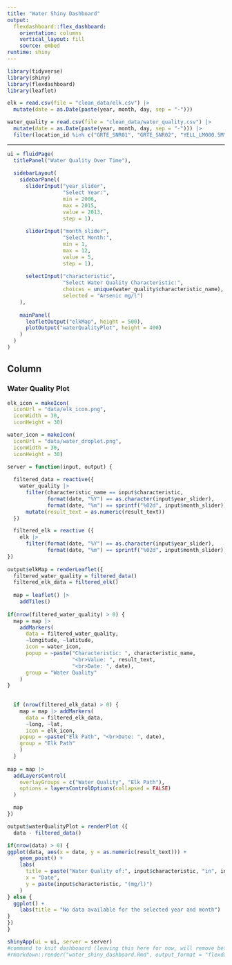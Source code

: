 ```yaml
---
title: "Water Shiny Dashboard"
output: 
  flexdashboard::flex_dashboard:
    orientation: columns
    vertical_layout: fill
    source: embed
runtime: shiny
---
```


```r
library(tidyverse)
library(shiny)
library(flexdashboard)
library(leaflet)
```

```r
elk = read.csv(file = "clean_data/elk.csv") |> 
  mutate(date = as.Date(paste(year, month, day, sep = "-")))

water_quality = read.csv(file = "clean_data/water_quality.csv") |> 
  mutate(date = as.Date(paste(year, month, day, sep = "-"))) |> 
  filter(location_id %in% c("GRTE_SNR01", "GRTE_SNR02", "YELL_LM000.5M", "YELL_YS549.7M", "YELL_MD133.2T", "YELL_MDR"))
```



-----------------------------------------------------------------------

```r
ui = fluidPage(
  titlePanel("Water Quality Over Time"),
  
  sidebarLayout(
    sidebarPanel(
      sliderInput("year_slider",
                  "Select Year:",
                  min = 2006,
                  max = 2015,
                  value = 2013,
                  step = 1),
                  
      sliderInput("month_slider",
                  "Select Month:",
                  min = 1,
                  max = 12,
                  value = 5,
                  step = 1),
      
      selectInput("characteristic", 
                  "Select Water Quality Characteristic:", 
                  choices = unique(water_quality$characteristic_name),
                  selected = "Arsenic mg/l")
    ),
    
    mainPanel(
      leafletOutput("elkMap", height = 500),
      plotOutput("waterQualityPlot", height = 400)
    )
  )
)
```


Column {data-width=650}
-----------------------------------------------------------------------

### Water Quality Plot

```r
elk_icon = makeIcon(
  iconUrl = "data/elk_icon.png", 
  iconWidth = 30, 
  iconHeight = 30)

water_icon = makeIcon(
  iconUrl = "data/water_droplet.png",
  iconWidth = 30,
  iconHeight = 30)
```


```r
server = function(input, output) {
  
  filtered_data = reactive({
    water_quality |> 
      filter(characteristic_name == input$characteristic,
             format(date, "%Y") == as.character(input$year_slider),
             format(date, "%m") == sprintf("%02d", input$month_slider)) |> 
      mutate(result_text = as.numeric(result_text))
  })

  filtered_elk = reactive ({
    elk |> 
      filter(format(date, "%Y") == as.character(input$year_slider),
             format(date, "%m") == sprintf("%02d", input$month_slider))
})
  
output$elkMap = renderLeaflet({
  filtered_water_quality = filtered_data()
  filtered_elk_data = filtered_elk() 
  
  map = leaflet() |> 
    addTiles()
 
if(nrow(filtered_water_quality) > 0) {
  map = map |> 
    addMarkers(
      data = filtered_water_quality,
      ~longitude, ~latitude,
      icon = water_icon,
      popup = ~paste("Characteristic: ", characteristic_name,
                     "<br>Value: ", result_text,
                     "<br>Date: ", date),
      group = "Water Quality"
    )
}
  
  
  if (nrow(filtered_elk_data) > 0) {
    map = map |> addMarkers(
      data = filtered_elk_data,
      ~long, ~lat,
      icon = elk_icon, 
    popup = ~paste("Elk Path", "<br>Date: ", date),
    group = "Elk Path"
    )
  }
  
map = map |> 
  addLayersControl(
    overlayGroups = c("Water Quality", "Elk Path"),
    options = layersControlOptions(collapsed = FALSE)
  )

  map
})

output$waterQualityPlot = renderPlot ({
  data - filtered_data()

if(nrow(data) > 0) {
ggplot(data, aes(x = date, y = as.numeric(result_text))) +
    geom_point() +
    labs(
      title = paste("Water Quality of:", input$characteristic, "in", input$month_slider, input$year_slider),
      x = "Date",
      y = paste(input$characteristic, "(mg/l)")
    )
} else {
  ggplot() +
    labs(title = "No data available for the selected year and month")
}  
})
}
```


```r
shinyApp(ui = ui, server = server)
#command to knit dashboaord (leaving this here for now, will remove before final submission):
#rmarkdown::render("water_shiny_dashboard.Rmd", output_format = "flexdashboard::flex_dashboard")
```

